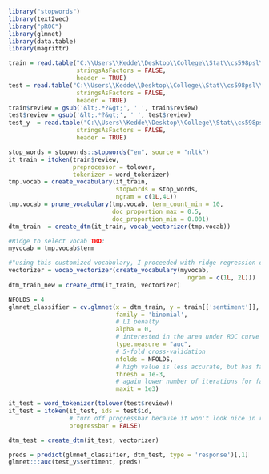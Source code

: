 ```r
library("stopwords")
library(text2vec)
library("pROC")
library(glmnet)
library(data.table)
library(magrittr)
```

```r
train = read.table("C:\\Users\\Kedde\\Desktop\\College\\Stat\\cs598psl\\proj3\\split_1\\train.tsv",
                   stringsAsFactors = FALSE,
                   header = TRUE)
test = read.table("C:\\Users\\Kedde\\Desktop\\College\\Stat\\cs598psl\\proj3\\split_1\\test.tsv",
                   stringsAsFactors = FALSE,
                   header = TRUE)
train$review = gsub('&lt;.*?&gt;', ' ', train$review)
test$review = gsub('&lt;.*?&gt;', ' ', test$review)
test_y  = read.table("C:\\Users\\Kedde\\Desktop\\College\\Stat\\cs598psl\\proj3\\split_1\\test_y.tsv",
                   stringsAsFactors = FALSE,
                   header = TRUE)
```


```r
stop_words = stopwords::stopwords("en", source = "nltk")
it_train = itoken(train$review,
                  preprocessor = tolower, 
                  tokenizer = word_tokenizer)
tmp.vocab = create_vocabulary(it_train, 
                              stopwords = stop_words, 
                              ngram = c(1L,4L))
tmp.vocab = prune_vocabulary(tmp.vocab, term_count_min = 10,
                             doc_proportion_max = 0.5,
                             doc_proportion_min = 0.001)
dtm_train  = create_dtm(it_train, vocab_vectorizer(tmp.vocab))
```

```r
#Ridge to select vocab TBD:
myvocab = tmp.vocab$term
```

```r
#"using this customized vocabulary, I proceeded with ridge regression on the five data splits. For each split, the initial part of my code resembled the following"
vectorizer = vocab_vectorizer(create_vocabulary(myvocab, 
                                                  ngram = c(1L, 2L)))
dtm_train_new = create_dtm(it_train, vectorizer)
```


```r
NFOLDS = 4
glmnet_classifier = cv.glmnet(x = dtm_train, y = train[['sentiment']],
                              family = 'binomial',
                              # L1 penalty
                              alpha = 0,
                              # interested in the area under ROC curve
                              type.measure = "auc",
                              # 5-fold cross-validation
                              nfolds = NFOLDS,
                              # high value is less accurate, but has faster training
                              thresh = 1e-3,
                              # again lower number of iterations for faster training
                              maxit = 1e3)
```


```r
it_test = word_tokenizer(tolower(test$review))
it_test = itoken(it_test, ids = test$id,
                 # turn off progressbar because it won't look nice in rmd
                 progressbar = FALSE)

dtm_test = create_dtm(it_test, vectorizer)

preds = predict(glmnet_classifier, dtm_test, type = 'response')[,1]
glmnet:::auc(test_y$sentiment, preds)
```